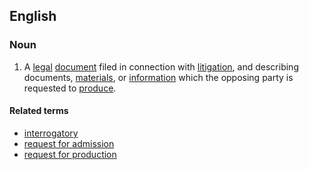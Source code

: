 ==English==
===Noun===
{{en-noun|head=[[discovery]] [[request]]}}
# {{context|legal}} A [[legal]] [[document]] filed in connection with [[litigation]], and describing documents, [[material]]s, or [[information]] which the opposing party is requested to [[produce]].

====Related terms====
*[[interrogatory]]
*[[request for admission]]
*[[request for production]]